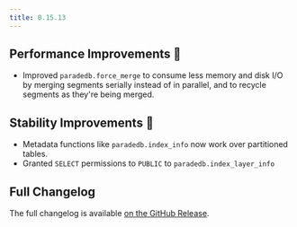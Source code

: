 ```yaml
---
title: 0.15.13
---
```


## Performance Improvements 🚀

- Improved `paradedb.force_merge` to consume less memory and disk I/O by merging segments serially instead of in parallel, and to
  recycle segments as they're being merged.

## Stability Improvements 💪

- Metadata functions like `paradedb.index_info` now work over partitioned tables.
- Granted `SELECT` permissions to `PUBLIC` to `paradedb.index_layer_info`

## Full Changelog

The full changelog is available [on the GitHub Release](https://github.com/paradedb/paradedb/releases/tag/v0.15.13).
